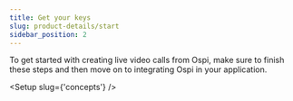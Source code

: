 ```yaml
---
title: Get your keys
slug: product-details/start
sidebar_position: 2
---
```


To get started with creating live video calls from Ospi, make sure to finish these steps and then move on to integrating Ospi in your application.


<Setup slug={'concepts'} />

<Head>
  <title>Setup Guide</title>
  <html className="custom-list"/>
</Head>
